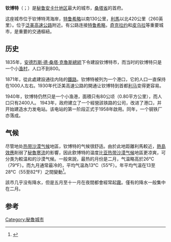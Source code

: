 {{Infobox settlement
<!-- Basic info-->
|official_name            = 钦博特
|other_name               =
|native_name              = Chimbote
|nickname                 = "渔业和钢材之都"
|settlement_type          = [[秘鲁城市列表|城市]]
|motto                    =
<!-- images and maps-->
|image_skyline            = Patio de la UNS.jpg
|imagesize                = 300px
|image_caption            = 钦博特费罗尔湾
|image_flag               = Bandera de Chimbote.svg
|flag_size                =
|image_seal               = Coat of arms of Chimbote.svg
|seal_size                =
|image_shield             =
|shield_size              =
|city_logo                =
|citylogo_size            =
|pushpin_map              = Peru
|pushpin_label_position   = <!-- the position of the pushpin label: left, right, top, bottom, none -->
|pushpin_map_caption      =
|pushpin_mapsize          =
<!-- Location-->
|coordinates_region       = PE
|subdivision_type         = 国家
|subdivision_name         = {{PER}}
|subdivision_type1        = 地区
|subdivision_name1        = [[安卡什区|安卡什区]]
|subdivision_type2        = 省
|subdivision_name2        = [[桑塔省|桑塔省]]
|subdivision_type3        =
|subdivision_name3        =
|subdivision_type4        =
|subdivision_name4        =
<!-- Politics -->
|government_footnotes     =
|government_type          =
|leader_title             = [[市长|市长]]
|leader_name              = Roberto Briceño Franco<br><small>（2019-2022）</small>
|leader_title1            =  <!-- for places with, say, both a mayor and a city manager -->
|leader_name1             =
|leader_title2            =
|leader_name2             =
|leader_title3            =
|leader_name3             =
|leader_title4            =
|leader_name4             =
|established_title        = 建立日期
|established_date         = 1835
|established_title2       =  <!-- Incorporated (town) -->
|established_date2        =
|established_title3       =  <!-- Incorporated (city) -->
|established_date3        =
<!-- Area and population -->
|area_magnitude           =
|unit_pref                = <!--Enter: Imperial, if Imperial (metric) is desired-->
|area_footnotes           =
|area_total_km2           = <!-- ALL fields dealing with a measurements are subject to automatic unit conversion-->
|area_land_km2            = <!--See table @ Template:Infobox Settlement for details on automatic unit -->
|pop_est_as_of            = 2017
|pop_est_footnotes      =<ref>{{cite report |url=http://proyectos.inei.gob.pe/web/biblioineipub/bancopub/Est/Lib1020/cuadros/c0206.xls |title=Perú: Población estimada al 30 de junio y tasa de crecimiento de las ciudades capitales, por departamento, 2011 y 2015 |work=Perú: Estimaciones y proyecciones de población total por sexo de las principales ciudades, 2012-2015 |publisher=Instituto Nacional de Estadística e Informática |date=March 2012 |access-date=2015-06-03 |archive-date=2018-12-25 |archive-url=https://web.archive.org/web/20181225083013/http://proyectos.inei.gob.pe/web/biblioineipub/bancopub/Est/Lib1020/cuadros/c0206.xls%20 |dead-url=no }}</ref>
|population_est         = 497 875
|population_density_km2          = 3019
<!-- General information -->
|timezone               = [[Coordinated_Universal_Time|UTC]]-5
|utc_offset             =
|timezone_DST           =
|utc_offset_DST         =
|latd                   = 9
|latm                   = 8
|lats                   = 28.36
|latNS                  = S
|longd                  = 78
|longm                  = 35
|longs                  = 36.86
|longEW                 = W
|elevation_footnotes    =  <!--for references: use<ref> </ref> tags-->
|elevation_m            = 4
|elevation_ft           =
<!-- Area/postal codes & related -->
|postal_code_type       =  <!-- enter ZIP code, Postcode, Post code, Postal code... -->
|postal_code            =
|area_code              = 43
|blank_name             = 纪念日
|blank_info             = 12月6日
|blank1_name            =
|blank1_info            =
|website                = [http://www.munisanta.gob.pe/ www.munisanta.gob.pe]
|footnotes              =
|twin1 = [[彭萨科拉|彭萨科拉]]
|twin1_country = {{flagcountry|USA}}
}}
'''钦博特'''（{{lang-es|Chimbote}}；{{lang-qu|Chimputi}}）是[[秘鲁|秘鲁]][[安卡什区|安卡什地区]]最大的城市，[[桑塔省|桑塔省]]的首府。

这座城市位于钦博特湾海岸，[[特鲁希略|特鲁希略]]以南130公里，[[利馬|利馬]]以北420公里（260英里）。位于[[泛美高速公路|泛美高速公路]]附近。有公路连接[[特鲁希略|特鲁希略]]，[[奇克拉约|奇克拉约]]和[[皮乌拉|皮乌拉]]等重要城市，是重要的交通樞紐。

== 历史 ==
1835年，[[安德烈斯·德·桑塔·克魯斯|安德烈斯·德·桑塔·克魯斯]][[秘魯總統|總統]]下令建設钦博特市，而当时的钦博特只是一个小[[渔村|渔村]]，人口不到800。

1871年，從此處建設通往内陆的[[鐵路|鐵路]]。钦博特被列为一个港口，它的人口一直保持在1000人左右。1930年代泛美高速公路的開通让钦博特到首都[[利马|利马]]变得更容易。

1940年，钦博特仍然只是一个小渔港，面積只有80公顷（0.80平方公里），而人口只有2400人。 1943年，政府建立了一个經營該铁路的公司，改进了港口，并开始建造水力发电站。该电站的第一阶段正式于1958年啟用。同年，一个钢铁厂亦落成。

== 气候 ==
尽管地处[[热带沙漠气候|热带沙漠气候]]地區，钦博特的气候很舒适。由於此地距離利馬較近，[[熱島效應|熱島效應]]削弱了[[秘魯寒流|秘魯寒流]]的影響，因此欽博特的温度比[[亚热带沙漠气候|亚热带沙漠气候]]地區更凉爽，可分类为較温和的沙漠气候。一般來說，最热的月份是二月，气温略高於26°C（79°F）。而九月通常最冷的，平均气温為13°C（55°F）。年平均气温在13至28°C（55至82°F）之間變動<ref>{{Cite web |url=http://www.weatherbase.com/weather/weather.php3?s=13548&refer=wikipedia |title=钦博特 |access-date=2014-05-25 |archive-date=2021-03-08 |archive-url=https://web.archive.org/web/20210308042957/http://www.weatherbase.com/weather/weather.php3?s=13548&refer=wikipedia |dead-url=no }}</ref>。

該市几乎没有降水，但是五月至十一月在夜間都會經常起[[霧|霧]]。僅有的降水一般集中在二月。
{{Weather box
|location = 钦博特（1961–1990年）
|metric first = yes
|single line = yes
|Jan high C = 26.7
|Feb high C = 27.8
|Mar high C = 27.4
|Apr high C = 25.5
|May high C = 23.9
|Jun high C = 22.8
|Jul high C = 21.9
|Aug high C = 21.5
|Sep high C = 21.5
|Oct high C = 22.4
|Nov high C = 23.8
|Dec high C = 25.3
|year high C = 24.2
|Jan low C = 17.4
|Feb low C = 18.3
|Mar low C = 18.3
|Apr low C = 17.0
|May low C = 15.7
|Jun low C = 14.6
|Jul low C = 13.9
|Aug low C = 14.0
|Sep low C = 13.7
|Oct low C = 14.2
|Nov low C = 14.8
|Dec low C = 16.2
|year low C = 15.7
|precipitation colour = green
|Jan precipitation mm = 1.6
|Feb precipitation mm = 3.7
|Mar precipitation mm = 3.6
|Apr precipitation mm = 1.6
|May precipitation mm = 0.2
|Jun precipitation mm = 0.0
|Jul precipitation mm = 0.3
|Aug precipitation mm = 0.2
|Sep precipitation mm = 0.0
|Oct precipitation mm = 0.2
|Nov precipitation mm = 0.2
|Dec precipitation mm = 0.3
|year precipitation mm = 11.9
|source 1 = NOAA<ref name = NOAA>
{{cite web
| url = ftp://ftp.atdd.noaa.gov/pub/GCOS/WMO-Normals/TABLES/REGIII/PR/84531.TXT
| title = Chimbote Climate Normals 1961–1990
| publisher = [[国家海洋和大气管理局|国家海洋和大气管理局]]
| accessdate = 2015-04-23}}</ref>
|date= 2015-04
}}

==参考==
<references/>

{{秘鲁大城市}}

{{Authority control}}
[[Category:秘魯城市|Category:秘魯城市]]